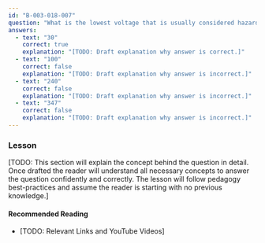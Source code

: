 ```yaml
---
id: "B-003-018-007"
question: "What is the lowest voltage that is usually considered hazardous to humans?"
answers:
  - text: "30"
    correct: true
    explanation: "[TODO: Draft explanation why answer is correct.]"
  - text: "100"
    correct: false
    explanation: "[TODO: Draft explanation why answer is incorrect.]"
  - text: "240"
    correct: false
    explanation: "[TODO: Draft explanation why answer is incorrect.]"
  - text: "347"
    correct: false
    explanation: "[TODO: Draft explanation why answer is incorrect.]"
---
```


### Lesson

[TODO: This section will explain the concept behind the question in detail. Once drafted the reader will understand all necessary concepts to answer the question confidently and correctly. The lesson will follow pedagogy best-practices and assume the reader is starting with no previous knowledge.]

#### Recommended Reading

- [TODO: Relevant Links and YouTube Videos]
